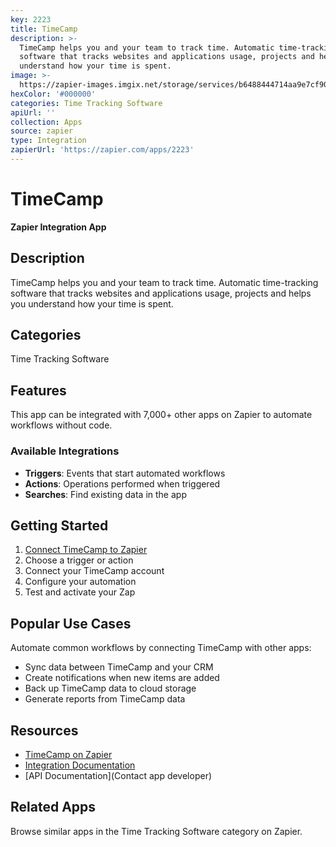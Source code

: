 ```yaml
---
key: 2223
title: TimeCamp
description: >-
  TimeCamp helps you and your team to track time. Automatic time-tracking
  software that tracks websites and applications usage, projects and helps you
  understand how your time is spent.
image: >-
  https://zapier-images.imgix.net/storage/services/b6488444714aa9e7cf90635ec161b286.png?auto=format%2Ccompress&ixlib=python-3.0.0&q=50
hexColor: '#000000'
categories: Time Tracking Software
apiUrl: ''
collection: Apps
source: zapier
type: Integration
zapierUrl: 'https://zapier.com/apps/2223'
---
```

# TimeCamp

**Zapier Integration App**

## Description

TimeCamp helps you and your team to track time. Automatic time-tracking software that tracks websites and applications usage, projects and helps you understand how your time is spent.

## Categories

Time Tracking Software

## Features

This app can be integrated with 7,000+ other apps on Zapier to automate workflows without code.

### Available Integrations

- **Triggers**: Events that start automated workflows
- **Actions**: Operations performed when triggered
- **Searches**: Find existing data in the app

## Getting Started

1. [Connect TimeCamp to Zapier](https://zapier.com/apps/2223)
2. Choose a trigger or action
3. Connect your TimeCamp account
4. Configure your automation
5. Test and activate your Zap

## Popular Use Cases

Automate common workflows by connecting TimeCamp with other apps:

- Sync data between TimeCamp and your CRM
- Create notifications when new items are added
- Back up TimeCamp data to cloud storage
- Generate reports from TimeCamp data

## Resources

- [TimeCamp on Zapier](https://zapier.com/apps/2223)
- [Integration Documentation](https://zapier.com/apps/2223/integrations)
- [API Documentation](Contact app developer)

## Related Apps

Browse similar apps in the Time Tracking Software category on Zapier.
